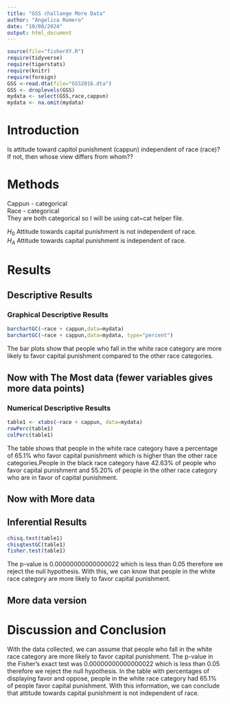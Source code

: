 ```yaml
---
title: "GSS challange More Data"
author: "Angelica Romero"
date: "10/08/2024"
output: html_document
---
```








```r
source(file="fisherXY.R")
require(tidyverse)
require(tigerstats)
require(knitr)
require(foreign)
GSS <-read.dta(file="GSS2016.dta")
GSS <- droplevels(GSS)
mydata <- select(GSS,race,cappun)
mydata <- na.omit(mydata)
```

# Introduction

<!--In this section you explain what you are trying to show.  Where did the data come from?  What is the research or other question you are trying to answer?.  If you skimp in this section expect to be marked down in your grade. Paint a picture of the project a couple of paragraphs is expected!-->

Is attitude toward capitol punishment (cappun) independent of race (race)?
If not, then whose view differs from whom??

# Methods
Cappun - categorical        
Race - categorical          
They are both categorical so I will be using cat~cat helper file.           

$H_0$ Attitude towards capital punishment is not independent of race.        
$H_A$ Attitude towards capital punishment is independent of race. 


<!--Decide on your methods:  use "variable analysis" or other appropriate descriptors.  Make sure to choose at least one graphical method and at least one numerical method. Discuss what data manipulations may be needed for example subsetting or other binning procedures and what sort of graphical displays and inferential tools will be used!-->

# Results

<!--Divide this section into two sub-sections:  One for your descriptive  results and one for your inferential results.!-->

## Descriptive Results

### Graphical Descriptive Results

<!--Graphical results here.  Make sure to show your code.  Provide appropriate labels for axes, giving units if possible, and provide a good title for the graph, too.  Use the graphical results to describe the patterns if any that exist in the data as focused toward the research question. Bottom line is to explain the features of the graph that are relevant to conforming or departing to what is expected by your null hypothesis !-->

```r
barchartGC(~race + cappun,data=mydata)
barchartGC(~race + cappun,data=mydata, type="percent")

```

The bar plots show that people who fall in the white race category are more likely to favor capital punishment compared to the other race categories.     


## Now with The Most data (fewer variables gives more data points)



### Numerical Descriptive Results

<!--Numerical results go here. Use the numerical results to describe the patterns if any that exist in the data as focused toward the research question!-->

```r
table1 <- xtabs(~race + cappun, data=mydata)
rowPerc(table1)
colPerc(table1)
```

The table shows that people in the white race category have a percentage of 65.1% who favor capital punishment which is higher than the other race categories.People in the black race category have 42.63% of  people who favor capital punishment and 55.20% of people in the other race category who are in favor of capital punishment.     


## Now with More data



## Inferential Results

<!--State hypothesis clearly.  Make sure your discussion of the inferential test covers all the aspects that the test output produces, such as test statistic, p-value etc.  Make a decision about the null hypothesis, explain the assumptions on which the selected test/procedure was based, and why the chosen procedure satisfys the assumptions and is appropriate to answer the research question!-->

```r
chisq.test(table1)
chisqtestGC(table1)
fisher.test(table1)
```


The p-value is 0.00000000000000022 which is less than 0.05 therefore we reject the null hypothesis. With this, we can know that people in the white race category are more likely to favor capital punishment.    


## More data version


# Discussion and Conclusion

<!--Discussion and conclusion here.  If you found a relationship be sure to consider whether the relationship occurs because one of the variables causes the other, or whether they perhaps are related for some other reason.  Watch the chapter 6 videos from the GeorgeTown videos collection.!-->

With the data collected, we can assume that people who fall in the white race category are more likely to favor capital punishment. The p-value in the Fisher's exact test was 0.00000000000000022 which is less than 0.05 therefore we reject the null hypothesis. In the table with percentages of displaying favor and oppose, people in the white race category had 65.1% of people favor capital punishment. With this information, we can conclude that attitude towards capital punishment is not independent of race. 